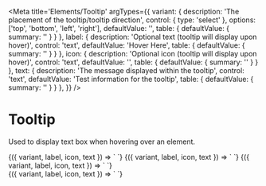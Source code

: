 
<Meta
  title='Elements/Tooltip'
  argTypes={{
    variant: {
      description: 'The placement of the tooltip/tooltip direction',
      control: { type: 'select' },
      options: ['top', 'bottom', 'left', 'right'],
      defaultValue: '',
      table: { defaultValue: { summary: '' } }
    },
    label: {
      description: 'Optional text (tooltip will display upon hover)',
      control: 'text',
      defaultValue: 'Hover Here',
      table: { defaultValue: { summary: '' } }
    },
    icon: {
      description: 'Optional icon (tooltip will display upon hover)',
      control: 'text',
      defaultValue: '',
      table: { defaultValue: { summary: '' } }
    },
    text: {
      description: 'The message displayed within the tooltip',
      control: 'text',
      defaultValue: 'Test information for the tooltip',
      table: { defaultValue: { summary: '' } }
    },
  }}
/>

# Tooltip

Used to display text box when hovering over an element. 

<Canvas>
  <Story
    name='top'
    args={{ variant: 'top' }}
  >
    {({ variant, label, icon, text }) => `
      <v-tooltip
        variant='${variant}'
        label='${label}'
        icon='${icon}'
        text='${text}'
      />
    `}
  </Story>
</Canvas>

<Canvas>
  <Story
    name='bottom'
    args={{ variant: 'bottom' }}
  >
    {({ variant, label, icon, text }) => `
      <v-tooltip
        variant='${variant}'
        label='${label}'
        icon='${icon}'
        text='${text}'
      />
    `}
  </Story>
</Canvas>

<Canvas>
  <Story
    name='right'
    args={{ variant: 'right' }}
  >
    {({ variant, label, icon, text }) => `
      <v-tooltip
        variant='${variant}'
        label='${label}'
        icon='${icon}'
        text='${text}'
      />
    `}
  </Story>
</Canvas>

<Canvas>
  <div>
  </div>
  <Story
    name='left'
    args={{ variant: 'left' }}
  >
    {({ variant, label, icon, text }) => `
      <v-tooltip
        variant='${variant}'
        label='${label}'
        icon='${icon}'
        text='${text}'
      />
    `}
  </Story>
</Canvas>
